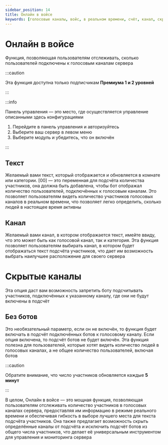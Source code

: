 ```yaml
---
sidebar_position: 14
title: Онлайн в войсе
keywords: [голосовые каналы, войс, в реальном времени, счёт, канал, скрытые каналы] 
---
```



# Онлайн в войсе

Функция, позволяющая пользователям отслеживать, сколько пользователей подключены к голосовым каналам сервера

:::caution 

Эта функция доступна только подписчикам **Премиума 1 и 2 уровней**

:::

:::info

Панель управления — это место, где осуществляется управление описанными здесь конфигурациями

1. Перейдите в панель управления и авторизуйтесь
2. Выберите ваш сервер в левом меню
3. Выберите модуль и убедитесь, что он включён

:::

## Текст

Желаемый вами текст, который отображается и обновляется в комнате или категории. [00] — это переменная для подсчёта количества участников, она должна быть добавлена, чтобы бот отображал количество пользователей, подключённых к голосовым каналам. Это позволяет пользователям видеть количество участников голосовых каналов в реальном времени, что позволяет легко определить, сколько людей в настоящее время активны

## Канал

Желаемый вами канал, в котором отображается текст, имейте ввиду, что это может быть как голосовой канал, так и категория. Эта функция позволяет пользователям выбирать канал, в котором будет отображаться текст подсчёта участников, что дает им возможность выбрать наилучшее расположение для своего сервера

# Скрытые каналы

Эта опция даст вам возможность запретить боту подсчитывать участников, подключённых к указанному каналу, где они не будут включены в подсчёт

## Без ботов

Это необязательный параметр, если он не включён, то функция будет включать в подсчёт подключённых ботов к голосовому каналу. Если опция включена, то подсчёт ботов не будет включён. Эта функция полезна для пользователей, которые хотят видеть количество людей в голосовых каналах, а не общее количество пользователей, включая ботов

:::caution 

Обратите внимание, что число участников обновляется каждые **5 минут**

:::

В целом, Онлайн в войсе — это мощная функция, позволяющая пользователям отслеживать количество участников в голосовых каналах сервера, предоставляя им информацию в режиме реального времени и обеспечивая гибкость в выборе лучшего места для текста подсчёта участников. Она также предлагает возможность скрыть определённые каналы от подсчёта и исключить подсчёт ботов из общего числа участников, что делает её универсальным инструментом для управления и мониторинга сервера




